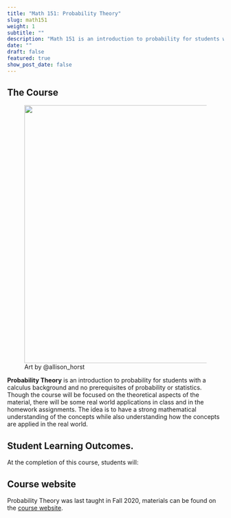 ```yaml
---
title: "Math 151: Probability Theory"
slug: math151
weight: 1
subtitle: ""
description: "Math 151 is an introduction to probability for students with a calculus background and no prerequisites of probability or statistics. Though the course will be focused on the theoretical aspects of the material, there will be some real world applications in class and in the homework assignments. The idea is to have a strong mathematical understanding of the concepts while also understanding how the concepts are applied in the real world."
date: ""
draft: false
featured: true
show_post_date: false
---
```


## The Course

<figure>
<img src="continuous_discrete_featured.png" align="right" width = "600">
<figcaption>Art by @allison_horst</figcaption>
</figure>


**Probability Theory** is an introduction to probability for students with a calculus background and no prerequisites of probability or statistics. Though the course will be focused on the theoretical aspects of the material, there will be some real world applications in class and in the homework assignments. The idea is to have a strong mathematical understanding of the concepts while also understanding how the concepts are applied in the real world.

## Student Learning Outcomes.
At the completion of this course, students will:



## Course website

Probability Theory was last taught in Fall 2020, materials can be found on the <a href = "https://research.pomona.edu/johardin/math151f20/" target = "_blank">course website</a>.
